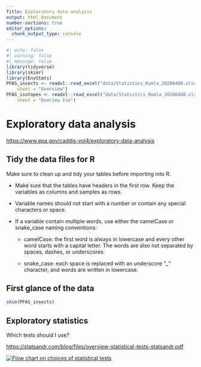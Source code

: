 ```yaml
---
Title: Exploratory data analysis
output: html_document
number-sections: true
editor_options: 
  chunk_output_type: console
---
```


```r
#| echo: false
#| warning: false
#| message: false
library(tidyverse)
library(skimr)
library(EnvStats)
PFAS_insects <- readxl::read_excel("data/Statistics_Kumla_20200408.xlsx", 
    sheet = "Overview")
PFAS_isotopes <- readxl::read_excel("data/Statistics_Kumla_20200408.xlsx", 
    sheet = "Overiew Iso")
```

# Exploratory data analysis

<https://www.epa.gov/caddis-vol4/exploratory-data-analysis>

## Tidy the data files for R

Make sure to clean up and tidy your tables before importing into R.

-   Make sure that the tables have headers in the first row. Keep the variables as columns and samples as rows.

-   Variable names should not start with a number or contain any special characters or space.

-   If a variable contain multiple words, use either the camelCase or snake_case naming conventions:

    -   camelCase: the first word is always in lowercase and every other word starts with a capital letter. The words are also not separated by spaces, dashes, or underscores.

    -   snake_case: each space is replaced with an underscore "\_" character, and words are written in lowercase.

## First glance of the data

```r

skim(PFAS_insects)
```

## 

## Exploratory statistics

Which tests should I use?

<https://statsandr.com/blog/files/overview-statistical-tests-statsandr.pdf>

[![Flow chart on choices of statistical tests](data/chart_statisticalanalysis.jpg)](https://doi.org/10.1016/j.aiia.2020.09.002)
